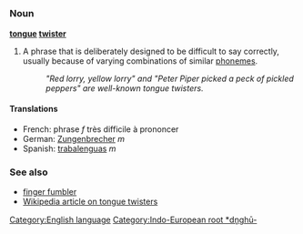=={{en}}==
[[Category:English language]][[Category:Indo-European root *dn̥ghū-]]
===Noun===
'''[[tongue]] [[twister]]'''

#A phrase that is deliberately designed to be difficult to say correctly, usually because of varying combinations of similar [[phoneme]]s.
#:''"Red lorry, yellow lorry" and "Peter Piper picked a peck of pickled peppers" are well-known tongue twisters.''

====Translations====
*French: phrase ''f'' tr&egrave;s difficile &agrave; prononcer<!-- not wikified since it's obviously not a set phrase, though it's all my dictionary has to offer-->
*German: [[Zungenbrecher]] ''m''
*Spanish: [[trabalenguas]] ''m''

===See also===
*[[finger fumbler]]
*[[w:Tongue_twister|Wikipedia article on tongue twisters]]